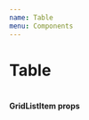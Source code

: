 ```yaml
---
name: Table
menu: Components
---
```


# Table

<div className="components-container" style={{ width: 760 }}>
  <Table
    width={760}
    height={200}
    data={data}
    headers={['Commodity', 'Country', 'Year', 'Primary very very very very very very very very very large name indicator']}
  >
  </Table>
</div>

#### GridListItem props
<PropsTable of={Table} />

<Playground>
</Playground>